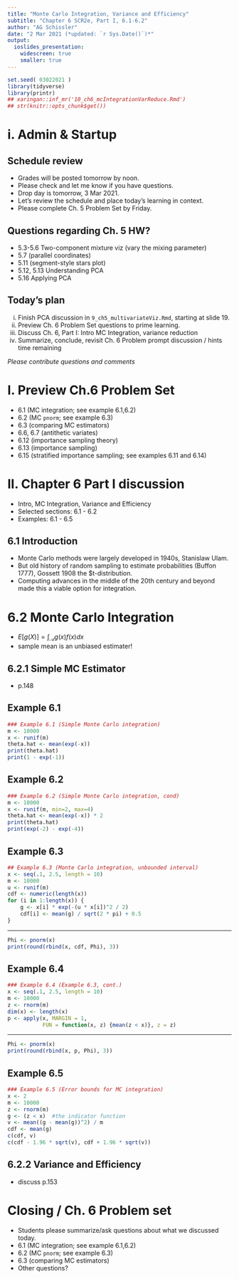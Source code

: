 ```yaml
---
title: "Monte Carlo Integration, Variance and Efficiency"
subtitle: "Chapter 6 SCR2e, Part I, 6.1-6.2"
author: "AG Schissler"
date: "2 Mar 2021 (*updated: `r Sys.Date()`)*"
output:
  ioslides_presentation:
    widescreen: true
    smaller: true
---
```


```r
set.seed( 03022021 )
library(tidyverse)
library(printr)
## xaringan::inf_mr('10_ch6_mcIntegrationVarReduce.Rmd')
## str(knitr::opts_chunk$get())
```

<!-- open up etext as you go. don't typeset the chapter -->

# i. Admin & Startup

## Schedule review

- Grades will be posted tomorrow by noon.
- Please check and let me know if you have questions.
- Drop day is tomorrow, 3 Mar 2021.
- Let's review the schedule and place today's learning in context.  
- Please complete Ch. 5 Problem Set by Friday. 

##  Questions regarding Ch. 5 HW?

- 5.3-5.6 Two-component mixture viz (vary the mixing parameter)
- 5.7 (parallel coordinates)
- 5.11 (segment-style stars plot)
- 5.12, 5.13 Understanding PCA
- 5.16 Applying PCA

## Today's plan

i. Finish PCA discussion in `9_ch5_multivariateViz.Rmd`, starting at slide 19.
ii. Preview Ch. 6 Problem Set questions to prime learning.
iii. Discuss Ch. 6, Part I: Intro MC Integration, variance reduction
iv. Summarize, conclude, revisit Ch. 6 Problem prompt discussion / hints time remaining

*Please contribute questions and comments*

# I. Preview Ch.6 Problem Set

- 6.1 (MC integration; see example 6.1,6.2)
- 6.2 (MC `pnorm`; see example 6.3)
- 6.3 (comparing MC estimators)
- 6.6, 6.7 (antithetic variates)
- 6.12 (importance sampling theory)
- 6.13 (importance sampling)
- 6.15 (stratified importance sampling; see examples 6.11 and 6.14)

# II. Chapter 6 Part I discussion
 
- Intro, MC Integration, Variance and Efficiency
- Selected sections: 6.1 - 6.2
- Examples: 6.1 - 6.5

## 6.1 Introduction

- Monte Carlo methods were largely developed in 1940s, Stanislaw Ulam.
- But old history of random sampling to estimate probabilities (Buffon 1777), Gossett 1908 the $t-distribution.
- Computing advances in the middle of the 20th century and beyond made this a viable option for integration.

# 6.2 Monte Carlo Integration

- $E[g(X)]= \int_\mathscr{A} g(x)f(x) dx$
- sample mean is an unbiased estimater!

## 6.2.1 Simple MC Estimator

- p.148

## Example 6.1

```r
### Example 6.1 (Simple Monte Carlo integration)
m <- 10000
x <- runif(m)
theta.hat <- mean(exp(-x))
print(theta.hat)
print(1 - exp(-1))
```

## Example 6.2

```r
### Example 6.2 (Simple Monte Carlo integration, cond)
m <- 10000
x <- runif(m, min=2, max=4)
theta.hat <- mean(exp(-x)) * 2
print(theta.hat)
print(exp(-2) - exp(-4))
```

## Example 6.3

```r
## Example 6.3 (Monte Carlo integration, unbounded interval)
x <- seq(.1, 2.5, length = 10)
m <- 10000
u <- runif(m)
cdf <- numeric(length(x))
for (i in 1:length(x)) {
    g <- x[i] * exp(-(u * x[i])^2 / 2)
    cdf[i] <- mean(g) / sqrt(2 * pi) + 0.5
}
```

---

```r
Phi <- pnorm(x)
print(round(rbind(x, cdf, Phi), 3))
```

## Example 6.4

```r
### Example 6.4 (Example 6.3, cont.)
x <- seq(.1, 2.5, length = 10)
m <- 10000
z <- rnorm(m)
dim(x) <- length(x)
p <- apply(x, MARGIN = 1,
           FUN = function(x, z) {mean(z < x)}, z = z)
```

---

```r
Phi <- pnorm(x)
print(round(rbind(x, p, Phi), 3))
```


## Example 6.5

```r
### Example 6.5 (Error bounds for MC integration)
x <- 2
m <- 10000
z <- rnorm(m)
g <- (z < x)  #the indicator function
v <- mean((g - mean(g))^2) / m
cdf <- mean(g)
c(cdf, v)
c(cdf - 1.96 * sqrt(v), cdf + 1.96 * sqrt(v))
```

## 6.2.2 Variance and Efficiency

- discuss p.153

# Closing / Ch. 6 Problem set

- Students please summarize/ask questions about what we discussed today.
- 6.1 (MC integration; see example 6.1,6.2)
- 6.2 (MC `pnorm`; see example 6.3)
- 6.3 (comparing MC estimators)
- Other questions?
